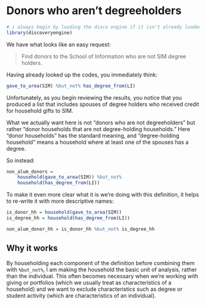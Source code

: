 # Donors who aren't degreeholders {#ex-sim-donors}

```r
# i always begin by loading the disco engine if it isn't already loaded
library(discoveryengine)
```

We have what looks like an easy request:

> Find donors to the School of Information who are not SIM degree holders.

Having already looked up the codes, you immediately think: 

```r
gave_to_area(SIM) %but_not% has_degree_from(LI)
```

Unfortunately, as you begin reviewing the results, you notice that you produced a list that includes spouses of degree holders who received credit for household gifts to SIM. 

What we actually want here is not "donors who are not degreeholders" but rather "donor households that are not degree-holding households." Here "donor households" has the standard meaning, and "degree-holding household" means a household where at least one of the spouses has a degree.

So instead:

```r
non_alum_donors = 
    household(gave_to_area(SIM)) %but_not%
    household(has_degree_from(LI))
```

To make it even more clear what it is we're doing with this definition, it helps to re-write it with more descriptive names:

```r
is_donor_hh = household(gave_to_area(SIM))
is_degree_hh = household(has_degree_from(LI))

non_alum_donor_hh = is_donor_hh %but_not% is_degree_hh
```

## Why it works

By householding each component of the definition before combining them with `%but_not%`, I am making the household the basic unit of analysis, rather than the individual. This often becomes necessary when we're working with giving or portfolios (which we usually treat as characteristics of a household) and we want to exclude characteristics such as degree or student activity (which are characteristics of an individual). 
